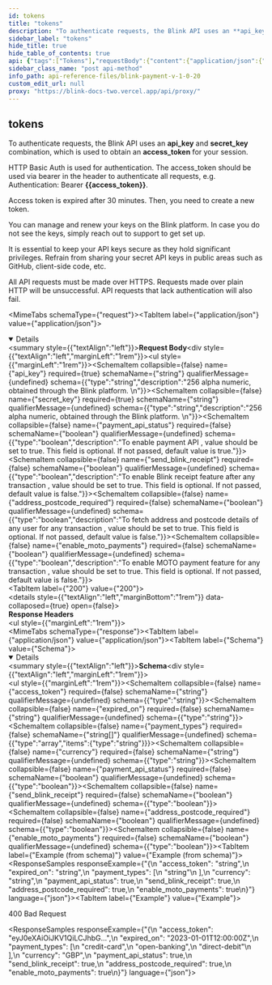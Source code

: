 ```yaml
---
id: tokens
title: "tokens"
description: "To authenticate requests, the Blink API uses an **api_key** and **secret_key** combination, which is used to obtain an **access_token** for your session."
sidebar_label: "tokens"
hide_title: true
hide_table_of_contents: true
api: {"tags":["Tokens"],"requestBody":{"content":{"application/json":{"schema":{"type":"object","x-examples":{"Example 1":{"api_key":"{{api_key}}","secret_key":"{{secret_key}}","payment_api_status":true,"send_blink_receipt":true,"address_postcode_required":true,"enable_moto_payments":true,"card_layout":"single-line"}},"properties":{"api_key":{"type":"string","description":"256 alpha numeric, obtained through the Blink platform. \n"},"secret_key":{"type":"string","description":"256 alpha numeric, obtained through the Blink platform. \n"},"payment_api_status":{"type":"boolean","description":"To enable payment API , value should be set to true. This field is optional. If not passed, default value is true."},"send_blink_receipt":{"type":"boolean","description":"To enable Blink receipt feature after any transaction , value should be set to true. This field is optional. If not passed, default value is false."},"address_postcode_required":{"type":"boolean","description":"To fetch address and postcode details of any user for any transaction , value should be set to true. This field is optional. If not passed, default value is false."},"enable_moto_payments":{"type":"boolean","description":"To enable MOTO payment feature for any transaction , value should be set to true. This field is optional. If not passed, default value is false."}},"required":["api_key","secret_key"]},"examples":{"Example":{"value":{"api_key":"49f98f211008be298aaa244...","secret_key":"44b51da04a1ff0caa73afd...","payment_api_status":true,"send_blink_receipt":true,"address_postcode_required":true,"enable_moto_payments":true}}}},"application/xml":{"schema":{"type":"object","properties":{}}}},"description":""},"responses":{"200":{"description":"","headers":{},"content":{"application/json":{"schema":{"type":"object","x-examples":{"Example 1":{"access_token":"eyJ0eXAiOiJKV1QiLCJhbGciOiJIUzI1NiJ9.eyJtZXJjaGFudF9pZCI6NDM5OCwic2VjcmV0X2tleSI6IjYzMTBlNDhiZGQwZTQzODE0NTlhNjJiNDZkMmM0ZmQ2ZThhYjY1YTJhNGQ1MjA1YzZjM2RkZWJmYmJhZWJiZjgiLCJleHAiOjE2OTE1NzYyNDJ9.2x7nhth9SBKN_9rGCXppGO5Soqbf8PvJS_4MEAQP4Kk","expired_on":"2023-08-09T11:17:22Z","payment_types":["credit-card","open-banking"],"currency":"GBP","payment_api_status":true,"send_blink_receipt":true,"enable_moto_payments":true,"address_postcode_required":true}},"properties":{"access_token":{"type":"string"},"expired_on":{"type":"string"},"payment_types":{"type":"array","items":{"type":"string"}},"currency":{"type":"string"},"payment_api_status":{"type":"boolean"},"send_blink_receipt":{"type":"boolean"},"address_postcode_required":{"type":"boolean"},"enable_moto_payments":{"type":"boolean"}}},"examples":{"Example":{"summary":"400 Bad Request","value":{"access_token":"eyJ0eXAiOiJKV1QiLCJhbG...","expired_on":"2023-01-01T12:00:00Z","payment_types":["credit-card","open-banking","direct-debit"],"currency":"GBP","payment_api_status":true,"send_blink_receipt":true,"address_postcode_required":true,"enable_moto_payments":true}}}}}}},"description":"To authenticate requests, the Blink API uses an **api_key** and **secret_key** combination, which is used to obtain an **access_token** for your session.\n\nHTTP Basic Auth is used for authentication. The access_token should be used via bearer in the header to authenticate all requests, e.g. Authentication: Bearer **{{access_token}}**.\n\nAccess token is expired after 30 minutes. Then, you need to create a new token.\n\nYou can manage and renew your keys on the Blink platform. In case you do not see the keys, simply reach out to support to get set up.\n\nIt is essential to keep your API keys secure as they hold significant privileges. Refrain from sharing your secret API keys in public areas such as GitHub, client-side code, etc.\n\nAll API requests must be made over HTTPS. Requests made over plain HTTP will be unsuccessful. API requests that lack authentication will also fail.","parameters":[],"operationId":"tokens","security":[],"method":"post","path":"/api/pay/v1/tokens","servers":[{"url":"https://secure.blinkpayment.co.uk"},{"url":"https://gateway2.blinkpayment.co.uk"}],"securitySchemes":{"Authorization":{"type":"apiKey","in":"header","description":"All requests apart from /api/pay/v1/tokens require an authorization header in the form of a bearer access_token. See the token endpoint documentation for further information.","name":"Authorization"}},"jsonRequestBodyExample":{"api_key":"string","secret_key":"string","payment_api_status":true,"send_blink_receipt":true,"address_postcode_required":true,"enable_moto_payments":true},"info":{"title":"Blink Payment v1.0.20","description":"Blink Payment API Docs","version":"1.0.0","contact":{"name":"Blink Payment","email":"developers@blinkpayment.co.uk","url":"blinkpayment.co.uk"},"license":{"name":"MIT License","url":"https://opensource.org/licenses/MIT"}},"postman":{"name":"tokens","description":{"content":"To authenticate requests, the Blink API uses an **api_key** and **secret_key** combination, which is used to obtain an **access_token** for your session.\n\nHTTP Basic Auth is used for authentication. The access_token should be used via bearer in the header to authenticate all requests, e.g. Authentication: Bearer **{{access_token}}**.\n\nAccess token is expired after 30 minutes. Then, you need to create a new token.\n\nYou can manage and renew your keys on the Blink platform. In case you do not see the keys, simply reach out to support to get set up.\n\nIt is essential to keep your API keys secure as they hold significant privileges. Refrain from sharing your secret API keys in public areas such as GitHub, client-side code, etc.\n\nAll API requests must be made over HTTPS. Requests made over plain HTTP will be unsuccessful. API requests that lack authentication will also fail.","type":"text/plain"},"url":{"path":["api","pay","v1","tokens"],"host":["{{baseUrl}}"],"query":[],"variable":[]},"header":[{"key":"Content-Type","value":"application/json"},{"key":"Accept","value":"application/json"}],"method":"POST","body":{"mode":"raw","raw":"\"\"","options":{"raw":{"language":"json"}}}}}
sidebar_class_name: "post api-method"
info_path: api-reference-files/blink-payment-v-1-0-20
custom_edit_url: null
proxy: "https://blink-docs-two.vercel.app/api/proxy/"
---
```



## tokens



To authenticate requests, the Blink API uses an **api_key** and **secret_key** combination, which is used to obtain an **access_token** for your session.

HTTP Basic Auth is used for authentication. The access_token should be used via bearer in the header to authenticate all requests, e.g. Authentication: Bearer **{{access_token}}**.

Access token is expired after 30 minutes. Then, you need to create a new token.

You can manage and renew your keys on the Blink platform. In case you do not see the keys, simply reach out to support to get set up.

It is essential to keep your API keys secure as they hold significant privileges. Refrain from sharing your secret API keys in public areas such as GitHub, client-side code, etc.

All API requests must be made over HTTPS. Requests made over plain HTTP will be unsuccessful. API requests that lack authentication will also fail.

<MimeTabs schemaType={"request"}><TabItem label={"application/json"} value={"application/json"}><details style={{}} data-collapsed={false} open={true}><summary style={{"textAlign":"left"}}><strong>Request Body</strong></summary><div style={{"textAlign":"left","marginLeft":"1rem"}}></div><ul style={{"marginLeft":"1rem"}}><SchemaItem collapsible={false} name={"api_key"} required={true} schemaName={"string"} qualifierMessage={undefined} schema={{"type":"string","description":"256 alpha numeric, obtained through the Blink platform. \n"}}></SchemaItem><SchemaItem collapsible={false} name={"secret_key"} required={true} schemaName={"string"} qualifierMessage={undefined} schema={{"type":"string","description":"256 alpha numeric, obtained through the Blink platform. \n"}}></SchemaItem><SchemaItem collapsible={false} name={"payment_api_status"} required={false} schemaName={"boolean"} qualifierMessage={undefined} schema={{"type":"boolean","description":"To enable payment API , value should be set to true. This field is optional. If not passed, default value is true."}}></SchemaItem><SchemaItem collapsible={false} name={"send_blink_receipt"} required={false} schemaName={"boolean"} qualifierMessage={undefined} schema={{"type":"boolean","description":"To enable Blink receipt feature after any transaction , value should be set to true. This field is optional. If not passed, default value is false."}}></SchemaItem><SchemaItem collapsible={false} name={"address_postcode_required"} required={false} schemaName={"boolean"} qualifierMessage={undefined} schema={{"type":"boolean","description":"To fetch address and postcode details of any user for any transaction , value should be set to true. This field is optional. If not passed, default value is false."}}></SchemaItem><SchemaItem collapsible={false} name={"enable_moto_payments"} required={false} schemaName={"boolean"} qualifierMessage={undefined} schema={{"type":"boolean","description":"To enable MOTO payment feature for any transaction , value should be set to true. This field is optional. If not passed, default value is false."}}></SchemaItem></ul></details></TabItem></MimeTabs><div><ApiTabs><TabItem label={"200"} value={"200"}><div></div><details style={{"textAlign":"left","marginBottom":"1rem"}} data-collaposed={true} open={false}><summary style={{}}><strong>Response Headers</strong></summary><ul style={{"marginLeft":"1rem"}}></ul></details><div><MimeTabs schemaType={"response"}><TabItem label={"application/json"} value={"application/json"}><SchemaTabs><TabItem label={"Schema"} value={"Schema"}><details style={{}} data-collapsed={false} open={true}><summary style={{"textAlign":"left"}}><strong>Schema</strong></summary><div style={{"textAlign":"left","marginLeft":"1rem"}}></div><ul style={{"marginLeft":"1rem"}}><SchemaItem collapsible={false} name={"access_token"} required={false} schemaName={"string"} qualifierMessage={undefined} schema={{"type":"string"}}></SchemaItem><SchemaItem collapsible={false} name={"expired_on"} required={false} schemaName={"string"} qualifierMessage={undefined} schema={{"type":"string"}}></SchemaItem><SchemaItem collapsible={false} name={"payment_types"} required={false} schemaName={"string[]"} qualifierMessage={undefined} schema={{"type":"array","items":{"type":"string"}}}></SchemaItem><SchemaItem collapsible={false} name={"currency"} required={false} schemaName={"string"} qualifierMessage={undefined} schema={{"type":"string"}}></SchemaItem><SchemaItem collapsible={false} name={"payment_api_status"} required={false} schemaName={"boolean"} qualifierMessage={undefined} schema={{"type":"boolean"}}></SchemaItem><SchemaItem collapsible={false} name={"send_blink_receipt"} required={false} schemaName={"boolean"} qualifierMessage={undefined} schema={{"type":"boolean"}}></SchemaItem><SchemaItem collapsible={false} name={"address_postcode_required"} required={false} schemaName={"boolean"} qualifierMessage={undefined} schema={{"type":"boolean"}}></SchemaItem><SchemaItem collapsible={false} name={"enable_moto_payments"} required={false} schemaName={"boolean"} qualifierMessage={undefined} schema={{"type":"boolean"}}></SchemaItem></ul></details></TabItem><TabItem label={"Example (from schema)"} value={"Example (from schema)"}><ResponseSamples responseExample={"{\n  \"access_token\": \"string\",\n  \"expired_on\": \"string\",\n  \"payment_types\": [\n    \"string\"\n  ],\n  \"currency\": \"string\",\n  \"payment_api_status\": true,\n  \"send_blink_receipt\": true,\n  \"address_postcode_required\": true,\n  \"enable_moto_payments\": true\n}"} language={"json"}></ResponseSamples></TabItem><TabItem label={"Example"} value={"Example"}><p> 400 Bad Request</p><ResponseSamples responseExample={"{\n  \"access_token\": \"eyJ0eXAiOiJKV1QiLCJhbG...\",\n  \"expired_on\": \"2023-01-01T12:00:00Z\",\n  \"payment_types\": [\n    \"credit-card\",\n    \"open-banking\",\n    \"direct-debit\"\n  ],\n  \"currency\": \"GBP\",\n  \"payment_api_status\": true,\n  \"send_blink_receipt\": true,\n  \"address_postcode_required\": true,\n  \"enable_moto_payments\": true\n}"} language={"json"}></ResponseSamples></TabItem></SchemaTabs></TabItem></MimeTabs></div></TabItem></ApiTabs></div>
      